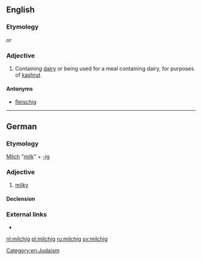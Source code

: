 ==English==

===Etymology===
{{etyl|yi|en}} {{m|yi|מילכיק|tr=milkhik}} or {{etyl|de|en}} {{m|de|milchig||milky}}

===Adjective===
{{en-adj|-}}

# Containing [[dairy]] or being used for a meal containing dairy, for purposes of [[kashrut]]

====Antonyms====
* [[fleischig]]

[[Category:en:Judaism]]

----

==German==

===Etymology===
[[Milch]] "[[milk]]" + [[-ig]]

===Adjective===
{{de-adj|milchiger|milchigsten}}

# [[milky]]

====Declension====
{{de-decl-adj|milchig|milchiger|milchigst}}

===External links===
* {{R:Duden}}

[[nl:milchig]]
[[pl:milchig]]
[[ru:milchig]]
[[sv:milchig]]
